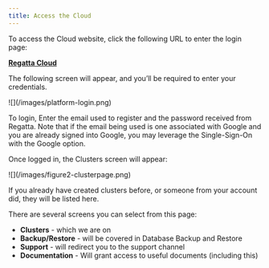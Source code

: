 ---
title: Access the Cloud
---

To access the Cloud website, click the following URL to enter the login page:

[**Regatta Cloud**](https://cloud.regatta.dev)

The following screen will appear, and you’ll be required to enter your credentials.

<Frame caption="Figure 1 Cloud Login">![](/images/platform-login.png)</Frame>

To login, Enter the email used to register and the password received from Regatta. Note that if
the email being used is one associated with Google and you are already signed into Google, you
may leverage the Single-Sign-On with the Google option.

Once logged in, the Clusters screen will appear:

<Frame caption="Figure 2 Clusters page">
  ![](/images/figure2-clusterpage.png)
</Frame>

If you already have created clusters before, or someone from your account did, they will be listed here.

There are several screens you can select from this page:

- **Clusters** - which we are on
- **Backup/Restore** - will be covered in Database Backup and Restore
- **Support** - will redirect you to the support channel
- **Documentation** - Will grant access to useful documents (including this)
